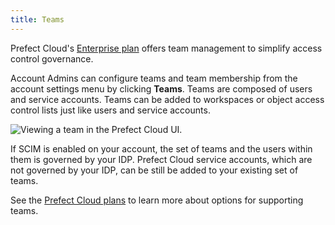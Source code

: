 ```yaml
---
title: Teams
---
```



Prefect Cloud's [Enterprise plan](https://www.prefect.io/pricing) offers team management to simplify access control governance.

Account Admins can configure teams and team membership from the account settings menu by clicking **Teams**.
Teams are composed of users and service accounts.
Teams can be added to workspaces or object access control lists just like users and service accounts.

![Viewing a team in the Prefect Cloud UI.](/2.14/img/ui/teams.png)

If SCIM is enabled on your account, the set of teams and the users within them is governed by your IDP.
Prefect Cloud service accounts, which are not governed by your IDP, can be still be added to your existing set of teams.

See the [Prefect Cloud plans](https://www.prefect.io/pricing) to learn more about options for supporting teams.
